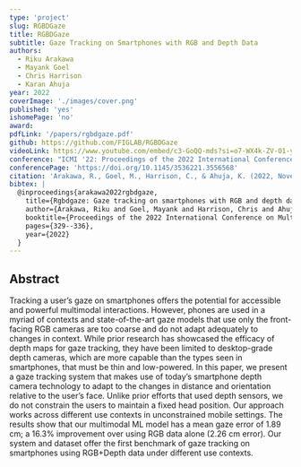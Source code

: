 ```yaml
---
type: 'project'
slug: RGBDGaze
title: RGBDGaze
subtitle: Gaze Tracking on Smartphones with RGB and Depth Data
authors:
  - Riku Arakawa
  - Mayank Goel
  - Chris Harrison
  - Karan Ahuja
year: 2022
coverImage: './images/cover.png'
published: 'yes'
ishomePage: 'no'
award:
pdfLink: '/papers/rgbdgaze.pdf'
github: https://github.com/FIGLAB/RGBDGaze
videoLink: https://www.youtube.com/embed/c3-GoQQ-mds?si=o7-WX4k-ZV-O1-yE
conference: "ICMI '22: Proceedings of the 2022 International Conference on Multimodal Interaction"
conferencePage: 'https://doi.org/10.1145/3536221.3556568'
citation: 'Arakawa, R., Goel, M., Harrison, C., & Ahuja, K. (2022, November). Rgbdgaze: Gaze tracking on smartphones with RGB and depth data. In Proceedings of the 2022 International Conference on Multimodal Interaction (pp. 329-336).'
bibtex: |
  @inproceedings{arakawa2022rgbdgaze,
    title={Rgbdgaze: Gaze tracking on smartphones with RGB and depth data},
    author={Arakawa, Riku and Goel, Mayank and Harrison, Chris and Ahuja, Karan},
    booktitle={Proceedings of the 2022 International Conference on Multimodal Interaction},
    pages={329--336},
    year={2022}
  }
---
```


## Abstract

Tracking a user’s gaze on smartphones offers the potential for accessible and powerful multimodal interactions. However, phones are used in a myriad of contexts and state-of-the-art gaze models that use only the front-facing RGB cameras are too coarse and do not adapt adequately to changes in context. While prior research has showcased the efficacy of depth maps for gaze tracking, they have been limited to desktop-grade depth cameras, which are more capable than the types seen in smartphones, that must be thin and low-powered. In this paper, we present a gaze tracking system that makes use of today’s smartphone depth camera technology to adapt to the changes in distance and orientation relative to the user’s face. Unlike prior efforts that used depth sensors, we do not constrain the users to maintain a fixed head position. Our approach works across different use contexts in unconstrained mobile settings. The results show that our multimodal ML model has a mean gaze error of 1.89 cm; a 16.3% improvement over using RGB data alone (2.26 cm error). Our system and dataset offer the first benchmark of gaze tracking on smartphones using RGB+Depth data under different use contexts.

